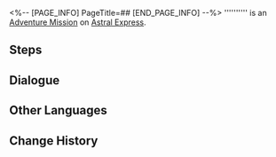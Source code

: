 <%-- [PAGE_INFO]
PageTitle=##
[END_PAGE_INFO] --%>
{{Stub|Dialogue.}}
{{Mission Infobox
|id            = 4340176
|title         = 
|image         = <!--Mission .png-->
|type          = Adventure
|event_name    = 
|chapter       = 
|requirements  = [[Adventure Mission]] ''[[Searching for You: Finale]]'' completed
|summary       = <!--official mission summary from Fate's Atlas-->
|characters    = Trailblazer
|startLocation = [[Astral Express]] - [[Party Car]]
|world         = Astral Express
|area          = Party Car
|prev          = Searching for You: Finale
|next          = 
|rewards       = 
}}
'''''''''' is an [[Adventure Mission]] on [[Astral Express]].

==Steps==


<!--
==Gameplay Notes==

--><!--
==Trial Character==

-->
==Dialogue==
{{Stub Dialogue}}

{{Dialogue End}}

==Other Languages==
{{Other Languages
|en   = 
|zhs  = 
|zht  = 
|ja   = 
|ko   = 
|es   = 
|fr   = 
|ru   = 
|th   = 
|vi   = 
|de   = 
|id   = 
|pt   = 
}}

==Change History==
{{Change History|3.1}}
